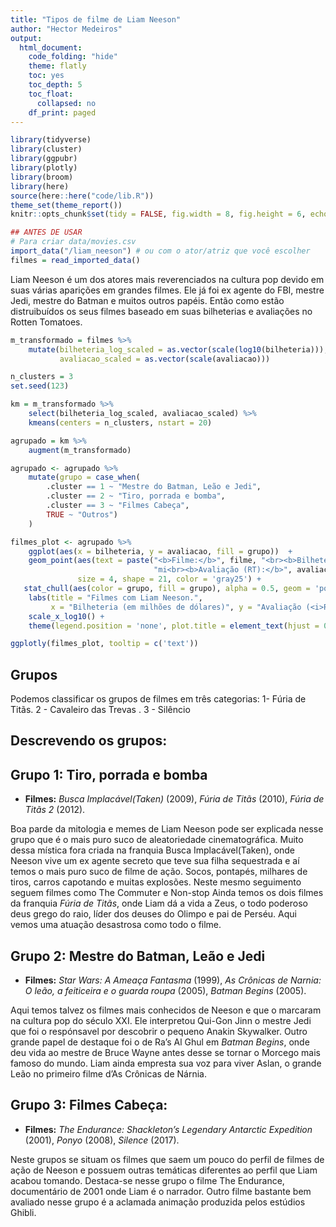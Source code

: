 ```yaml
---
title: "Tipos de filme de Liam Neeson"
author: "Hector Medeiros"
output:
  html_document:
    code_folding: "hide"
    theme: flatly
    toc: yes
    toc_depth: 5
    toc_float:
      collapsed: no
    df_print: paged
---
```


```r
library(tidyverse)
library(cluster)
library(ggpubr)
library(plotly)
library(broom)
library(here)
source(here::here("code/lib.R"))
theme_set(theme_report())
knitr::opts_chunk$set(tidy = FALSE, fig.width = 8, fig.height = 6, echo = TRUE)

```

```r
## ANTES DE USAR
# Para criar data/movies.csv
import_data("/liam_neeson") # ou com o ator/atriz que você escolher
filmes = read_imported_data()
```


Liam Neeson é um dos atores mais reverenciados na cultura pop devido em suas várias aparições em grandes filmes. Ele já foi ex agente do FBI, mestre Jedi, mestre do Batman e muitos outros papéis. Então como estão distruibuídos os seus filmes baseado em suas bilheterias e avaliações no Rotten Tomatoes.

```r

m_transformado = filmes %>%
    mutate(bilheteria_log_scaled = as.vector(scale(log10(bilheteria))),
           avaliacao_scaled = as.vector(scale(avaliacao)))

n_clusters = 3
set.seed(123)

km = m_transformado %>%
    select(bilheteria_log_scaled, avaliacao_scaled) %>%
    kmeans(centers = n_clusters, nstart = 20)

agrupado = km %>% 
    augment(m_transformado)

agrupado <- agrupado %>%
    mutate(grupo = case_when(
        .cluster == 1 ~ "Mestre do Batman, Leão e Jedi",
        .cluster == 2 ~ "Tiro, porrada e bomba",
        .cluster == 3 ~ "Filmes Cabeça", 
        TRUE ~ "Outros")
    )

filmes_plot <- agrupado %>%
    ggplot(aes(x = bilheteria, y = avaliacao, fill = grupo))  +
    geom_point(aes(text = paste("<b>Filme:</b>", filme, "<br><b>Bilheteria:</b> US$", round(bilheteria, 1),
                                "mi<br><b>Avaliação (RT):</b>", avaliacao, "<br><b>Ano:</b>", ano)),
               size = 4, shape = 21, color = 'gray25') +
   stat_chull(aes(color = grupo, fill = grupo), alpha = 0.5, geom = 'polygon') +
    labs(title = "Filmes com Liam Neeson.",
         x = "Bilheteria (em milhões de dólares)", y = "Avaliação (<i>Rotten Tomatoe</i>s)") +
    scale_x_log10() +
    theme(legend.position = 'none', plot.title = element_text(hjust = 0.5))

ggplotly(filmes_plot, tooltip = c('text'))
```


## Grupos
Podemos classificar os grupos de filmes em três categorias: 1- Fúria de Titãs. 2 - Cavaleiro das Trevas . 3 - Silêncio

## Descrevendo os grupos:

## Grupo 1: Tiro, porrada e bomba

- **Filmes:** *Busca Implacável(Taken)* (2009), *Fúria de Titãs* (2010), *Fúria de Titãs 2* (2012).

Boa parde da mitologia e memes de Liam Neeson pode ser explicada nesse grupo que é o mais puro suco de aleatoriedade cinematográfica. Muito dessa mística fora criada na franquia Busca Implacável(Taken), onde Neeson vive um ex agente secreto que teve sua filha sequestrada e aí temos o mais puro suco de filme de ação. Socos, pontapés, milhares de tiros, carros capotando e muitas explosões. Neste mesmo seguimento seguem filmes como The Commuter e Non-stop
Ainda temos os dois filmes da franquia *Fúria de Titãs*, onde Liam dá a vida a Zeus, o todo poderoso deus grego do raio, líder dos deuses do Olimpo e pai de Perséu. Aqui vemos uma atuação desastrosa como todo o filme.

## Grupo 2: Mestre do Batman, Leão e Jedi

- **Filmes:** *Star Wars: A Ameaça Fantasma* (1999), *As Crônicas de Narnia: O leão, a feiticeira e o guarda roupa* (2005), *Batman Begins* (2005).

Aqui temos talvez os filmes mais conhecidos de Neeson e que o marcaram na cultura pop do século XXI. Ele interpretou Qui-Gon Jinn o mestre Jedi que foi o respónsavel por descobrir o pequeno Anakin Skywalker. Outro grande papel de destaque foi o de Ra's Al Ghul em *Batman Begins*, onde deu vida ao mestre de Bruce Wayne antes desse se tornar o Morcego mais famoso do mundo. Liam ainda empresta sua voz para viver Aslan, o grande Leão no primeiro filme d'As Crônicas de Nárnia.  

## Grupo 3: Filmes Cabeça:

- **Filmes:** *The Endurance: Shackleton's Legendary Antarctic Expedition* (2001), *Ponyo* (2008), *Silence* (2017).

Neste grupos se situam os filmes que saem um pouco do perfil de filmes de ação de Neeson e possuem outras temáticas diferentes ao perfil que Liam acabou tomando. Destaca-se nesse grupo o filme The Endurance, documentário de 2001 onde Liam é o narrador. Outro filme bastante bem avaliado nesse grupo é a aclamada animação produzida pelos estúdios Ghibli.

